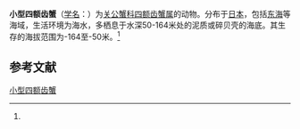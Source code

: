 {{Speciesbox
| name = 小型四额齿蟹
| status = 
| status_system = 
| image = 
| genus = Ethusa
| species = minuta
| authority = (Sakai, 1937)<ref name='id11467'>{{cite web| url =http://www.bioinfo.cn/db05/BjdwSpecies.php?action=view&id=11467| title =小型四额齿蟹| work =《中国动物物种编目数据库》| publisher =中国科学院微生物研究所| author =中国科学院动物研究所| accessdate =2009-04-28| deadurl =yes| archiveurl =https://web.archive.org/web/20160305015538/http://www.bioinfo.cn/db05/BjdwSpecies.php?action=view&id=11467| archivedate =2016-03-05}}</ref>
}}

'''小型四额齿蟹'''（[[学名|学名]]：{{lang|la|''Ethusa minuta''}}）为[[关公蟹科|关公蟹科]][[四额齿蟹属|四额齿蟹属]]的动物。分布于[[日本|日本]]，包括[[东海|东海]]等海域，生活环境为海水，多栖息于水深50-164米处的泥质或碎贝壳的海底。其生存的海拔范围为-164至-50米。<ref name='id11467'/>

== 参考文献 ==
{{reflist}}

{{Wikispecies|Ethusa minuta}}
{{Taxonbar|from=Q13613415}}

[[Category:四额齿蟹属|小型四额齿蟹]]


{{螃蟹小作品}}